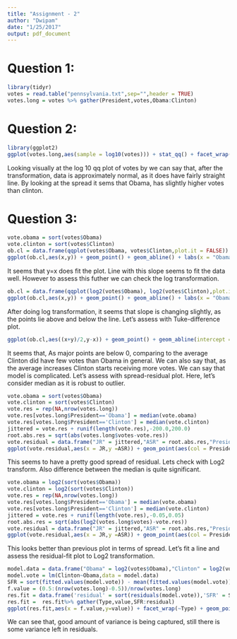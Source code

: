 ```yaml
---
title: "Assignment - 2"
author: "Dwipam"
date: "1/25/2017"
output: pdf_document
---
```


# Question 1:  
```r
library(tidyr)
votes = read.table("pennsylvania.txt",sep="",header = TRUE)
votes.long = votes %>% gather(President,votes,Obama:Clinton)
```
  
# Question 2:  
```r
library(ggplot2)
ggplot(votes.long,aes(sample = log10(votes))) + stat_qq() + facet_wrap(~President) + geom_abline()
```  

Looking visually at the log 10 qq plot of votes by we can say that, after the transformation, data is approximately normal, as it
does have fairly straight line. By looking at the spread it sems that Obama, has slightly higher votes than clinton.

# Question 3:

```r
vote.obama = sort(votes$Obama)
vote.clinton = sort(votes$Clinton)
ob.cl = data.frame(qqplot(votes$Obama, votes$Clinton,plot.it = FALSE))
ggplot(ob.cl,aes(x,y)) + geom_point() + geom_abline() + labs(x = "Obama",y="Clinton",title="Two-Sample QQ Plot")
```
  
It seems that y=x does fit the plot. Line with this slope seems to fit the data well. However to assess this futher we can check the log transformation.  
```r
ob.cl = data.frame(qqplot(log2(votes$Obama), log2(votes$Clinton),plot.it = FALSE))
ggplot(ob.cl,aes(x,y)) + geom_point() + geom_abline() + labs(x = "Obama",y="Clinton",title="Two-Sample QQ (Log) Plot")
```
  
After doing log transformation, it seems that slope is changing slightly, as the points lie above and below the line. Let's assess with Tuke-difference plot.   
```r
ggplot(ob.cl,aes((x+y)/2,y-x)) + geom_point() + geom_abline(intercept = 0,slope=0)
```
  
It seems that, As major points are below 0, comparing to the average Clinton did have few votes than Obama in general. We can also say that, as the average increases Clinton starts receiving more votes. We can say that model is complicated. Let's assess with spread-residual plot. Here, let's consider median as it is robust to outlier.    

```r
vote.obama = sort(votes$Obama)
vote.clinton = sort(votes$Clinton)
vote.res = rep(NA,nrow(votes.long))
vote.res[votes.long$President=='Obama'] = median(vote.obama)
vote.res[votes.long$President=='Clinton'] = median(vote.clinton)
jittered = vote.res + runif(length(vote.res),-200.0,200.0)
root.abs.res = sqrt(abs(votes.long$votes-vote.res))
vote.residual = data.frame("JR" = jittered,"ASR" = root.abs.res,"President" = c(rep("Obama",length(vote.obama)),rep("Clinton",length(vote.clinton))))
ggplot(vote.residual,aes(x = JR,y =ASR)) + geom_point(aes(col = President)) + labs(x = "Jittered Median",y = "Absolute Square root residual", title = "Spread-Location fit plot")
```
  
This seems to have a pretty good spread of residual. Lets check with Log2 transform. Also difference between the median is quite significant. 
```r
vote.obama = log2(sort(votes$Obama))
vote.clinton = log2(sort(votes$Clinton))
vote.res = rep(NA,nrow(votes.long))
vote.res[votes.long$President=='Obama'] = median(vote.obama)
vote.res[votes.long$President=='Clinton'] = median(vote.clinton)
jittered = vote.res + runif(length(vote.res),-0.05,0.05)
root.abs.res = sqrt(abs(log2(votes.long$votes)-vote.res))
vote.residual = data.frame("JR" = jittered,"ASR" = root.abs.res,"President" = c(rep("Obama",length(vote.obama)),rep("Clinton",length(vote.clinton))))
ggplot(vote.residual,aes(x = JR,y =ASR)) + geom_point(aes(col = President)) + labs(x = "Jittered Median",y = "Absolute Square root residual", title = "Spread-Location fit plot")
```
  
This looks better than previous plot in terms of spread. Let's fit a line and assess the residual-fit plot to Log2 transformation.  
```r
model.data = data.frame("Obama" = log2(votes$Obama),"Clinton" = log2(votes$Clinton))
model.vote = lm(Clinton~Obama,data = model.data)
SFR = sort(fitted.values(model.vote)) - mean(fitted.values(model.vote))
f.value = (0.5:(nrow(votes.long)-0.5))/nrow(votes.long)
res.fit = data.frame('residual' = sort(residuals(model.vote)),'SFR' = SFR,f.value)
res.fit =  res.fit%>% gather(Type,value,SFR:residual)
ggplot(res.fit,aes(x = f.value,y=value)) + facet_wrap(~Type) + geom_point()
```
  
We can see that, good amount of variance is being captured, still there is some variance left in residuals.